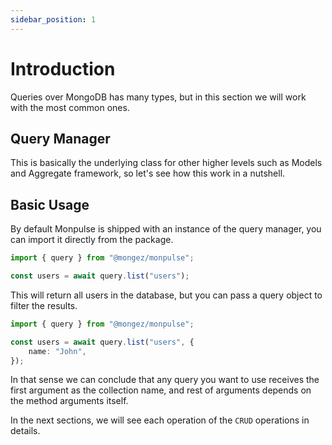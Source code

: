 ```yaml
---
sidebar_position: 1
---
```


# Introduction

Queries over MongoDB has many types, but in this section we will work with the most common ones.

## Query Manager

This is basically the underlying class for other higher levels such as Models and Aggregate framework, so let's see how this work in a nutshell.

## Basic Usage

By default Monpulse is shipped with an instance of the query manager, you can import it directly from the package.

```ts title="src/app.ts"
import { query } from "@mongez/monpulse";

const users = await query.list("users");
```

This will return all users in the database, but you can pass a query object to filter the results.

```ts title="src/app.ts"
import { query } from "@mongez/monpulse";

const users = await query.list("users", {
    name: "John",
});
```

In that sense we can conclude that any query you want to use receives the first argument as the collection name, and rest of arguments depends on the method arguments itself.

In the next sections, we will see each operation of the `CRUD` operations in details.